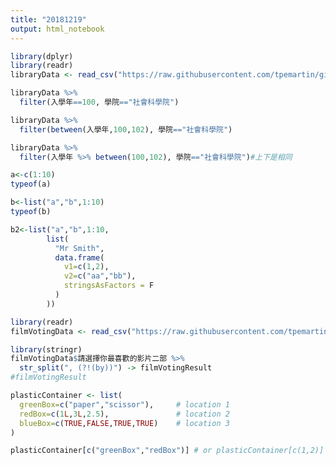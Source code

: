```yaml
---
title: "20181219"
output: html_notebook
---
```

```r
library(dplyr)
library(readr)
libraryData <- read_csv("https://raw.githubusercontent.com/tpemartin/github-data/master/library100_102.csv")
```

```r
libraryData %>%
  filter(入學年==100, 學院=="社會科學院")
```
```r
libraryData %>%
  filter(between(入學年,100,102), 學院=="社會科學院")
```
```r
libraryData %>%
  filter(入學年 %>% between(100,102), 學院=="社會科學院")#上下是相同
```
```r
a<-c(1:10)
typeof(a)
```
```r
b<-list("a","b",1:10)
typeof(b)
```
```r
b2<-list("a","b",1:10,
        list(
          "Mr Smith",
          data.frame(
            v1=c(1,2),
            v2=c("aa","bb"),
            stringsAsFactors = F
          )
        ))
```
```r
library(readr)
filmVotingData <- read_csv("https://raw.githubusercontent.com/tpemartin/course-107-1-programming-for-data-science/master/data/%E7%AC%AC%E4%B8%89%E5%B1%86%E7%B6%93%E6%BF%9F%E6%92%AD%E5%AE%A2%E7%AB%B6%E8%B3%BD%E5%8F%83%E8%B3%BD%E4%BD%9C%E5%93%81%E6%8A%95%E7%A5%A8%E7%B5%90%E6%9E%9C%E6%A8%A3%E6%9C%AC%20-%20Sheet1.csv")
```
```r
library(stringr)
filmVotingData$請選擇你最喜歡的影片二部 %>%
  str_split(", (?!(by))") -> filmVotingResult
#filmVotingResult
```
```r
plasticContainer <- list(
  greenBox=c("paper","scissor"),     # location 1
  redBox=c(1L,3L,2.5),               # location 2
  blueBox=c(TRUE,FALSE,TRUE,TRUE)    # location 3
)
```
```r
plasticContainer[c("greenBox","redBox")] # or plasticContainer[c(1,2)]
```

